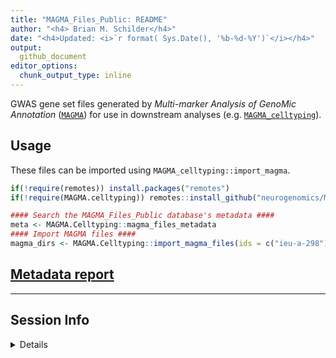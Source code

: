 ```yaml
---
title: "MAGMA_Files_Public: README"
author: "<h4> Brian M. Schilder</h4>"
date: "<h4>Updated: <i>`r format( Sys.Date(), '%b-%d-%Y')`</i></h4>"
output:
  github_document 
editor_options: 
  chunk_output_type: inline
---
```


GWAS gene set files generated by *Multi-marker Analysis of GenoMic Annotation*  ([`MAGMA`](https://ctg.cncr.nl/software/magma)) 
for use in downstream analyses (e.g. [`MAGMA_celltyping`](https://github.com/neurogenomics/MAGMA_Celltyping)).


## Usage

These files can be imported using `MAGMA_celltyping::import_magma`.

```r
if(!require(remotes)) install.packages("remotes")
if(!require(MAGMA.celltyping)) remotes::install_github("neurogenomics/MAGMA_celltyping@bschilder_dev") 
```

```r
#### Search the MAGMA_Files_Public database's metadata ####
meta <- MAGMA.Celltyping::magma_files_metadata
#### Import MAGMA files ####
magma_dirs <- MAGMA.Celltyping::import_magma_files(ids = c("ieu-a-298"))
```

## [Metadata report](https://neurogenomics.github.io/MAGMA_Files_Public/vignettes/metadata_report.html) 

<hr>

## Session Info

<details>

```r
utils::sessionInfo()
```

</details>

<br>
